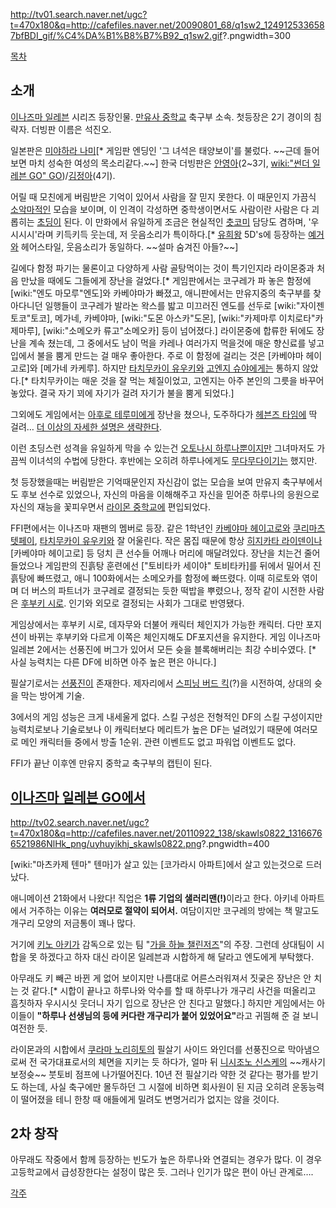 {{{+1 木暮 夕弥 | Yūya Kogure }}}
http://tv01.search.naver.net/ugc?t=470x180&q=http://cafefiles.naver.net/20090801_68/q1sw2_1249125336587bfBDI_gif/%C4%DA%B1%B8%B7%B92_q1sw2.gif?.pngwidth=300

[[목차]]

== 소개 ==
[[이나즈마 일레븐]] 시리즈 등장인물. [[만유사 중학교]] 축구부 소속. 첫등장은 2기 경이의 침략자. 더빙판 이름은 석진오.

일본판은 [[미야하라 나미]][* 게임판 엔딩인 '그 녀석은 태양보이'를 불렀다. ~~근데 들어보면 마치 성숙한 여성의 목소리같다.~~] 한국 더빙판은 [[안영아]](2~3기, [[wiki:"썬더 일레븐 GO" GO]])/[[김정아]](4기).

어릴 때 모친에게 버림받은 기억이 있어서 사람을 잘 믿지 못한다. 이 때문인지 가끔식 [[소악마]]적인 모습을 보이며, 이 인격이 각성하면 중학생이면서도 사람이란 사람은 다 괴롭히는 [[초딩]]이 된다. 이 만화에서 유일하게 조금은 현실적인 [[츳코미]] 담당도 겸하며, '우시시시'라며 키득키득 웃는데, 저 웃음소리가 특이하다.[* [[유희왕]] 5D's에 등장하는 [[예거]]와 헤어스타일, 웃음소리가 동일하다. ~~설마 숨겨진 아들?~~]

길에다 함정 파기는 물론이고 다양하게 사람 골탕먹이는 것이 특기인지라 라이몬중과 처음 만났을 때에도 그들에게 장난을 걸었다.[* 게임판에서는 코구레가 파 놓은 함정에 [wiki:"엔도 마모루"엔도]와 카베야마가 빠졌고, 애니판에서는 만유지중의 축구부를 찾아다니던 일행들이 코구레가 발라논 왁스를 밟고 미끄러진 엔도를 선두로 [wiki:"자이젠 토코"토코], 메가네, 카베야마, [wiki:"도몬 아스카"도몬], [wiki:"카제마루 이치로타"카제마루], [wiki:"소메오카 류고"소메오카] 등이 넘어졌다.] 라이몬중에 합류한 뒤에도 장난을 계속 쳤는데, 그 중에서도 남이 먹을 카레나 여러가지 먹을것에 매운 향신료를 넣고 입에서 불을 뿜게 만드는 걸 매우 좋아한다. 주로 이 함정에 걸리는 것은 [카베야마 헤이고로]와 [메가네 카케루]. 하지만 [[타치무카이 유우키]]와 [[고엔지 슈야]]에게는 통하지 않았다.[* 타치무카이는 매운 것을 잘 먹는 체질이었고, 고엔지는 아주 본인의 그릇을 바꾸어놓았다. 결국 자기 꾀에 자기가 걸려 자기가 불을 뿜게 되었다.] 

그외에도 게임에서는 [[아후로 테루미]]에게 장난을 쳤으나, 도주하다가 [[헤븐즈 타임]]에 딱 걸려… [[더 이상의 자세한 설명은 생략한다]].

이런 초딩스런 성격을 유일하게 막을 수 있는건 [[오토나시 하루나]]뿐이지만 그녀마저도 가끔씩 이녀석의 수법에 당한다. 후반에는 오히려 하루나에게도 [[무다무다]]이기는 했지만.

첫 등장했을때는 버림받은 기억때문인지 자신감이 없는 모습을 보여 만유지 축구부에서도 후보 선수로 있었으나, 자신의 마음을 이해해주고 자신을 믿어준 하루나의 응원으로 자신의 재능을 꽃피우면서 [[라이몬 중학교]]에 편입되었다.

FFI편에서는 이나즈마 재팬의 멤버로 등장. 같은 1학년인 [[카베야마 헤이고로]]와 [[쿠리마츠 텟페이]], [[타치무카이 유우키]]와 잘 어울린다. 작은 몸집 때문에 항상 [[히지카타 라이덴]]이나 [카베야마 헤이고로] 등 덩치 큰 선수들 어깨나 머리에 매달려있다. 장난을 치는건 줄어들었으나 게임판의 진흙탕 훈련에선 ["토비타카 세이야" 토비타카]를 뒤에서 밀어서 진흙탕에 빠뜨렸고, 애니 100화에서는 소메오카를 함정에 빠뜨렸다. 이때 히로토와 엮이며 더 버스의 파트너가 코구레로 결정되는 듯한 떡밥을 뿌렸으나, 정작 같이 시전한 사람은 [[후부키 시로]]. 인기와 외모로 결정되는 사회가 그대로 반영됐다. 

게임상에서는 후부키 시로, 데자무와 더불어 캐릭터 체인지가 가능한 캐릭터. 다만 포지션이 바뀌는 후부키와 다르게 이쪽은 체인지해도 DF포지션을 유지한다. 게임 이나즈마 일레븐 2에서는 선풍진에 버그가 있어서 모든 슛을 블록해버리는 최강 수비수였다. [* 사실 능력치는 다른 DF에 비하면 아주 높은 편은 아니다.]

필살기로서는 [[선풍진]]이 존재한다. 제자리에서 [[스피닝 버드 킥]](?)을 시전하여, 상대의 슛을 막는 방어계 기술.

3에서의 게임 성능은 크게 내세울게 없다. 스킬 구성은 전형적인 DF의 스킬 구성이지만 능력치로보나 기술로보나 이 캐릭터보다 메리트가 높은 DF는 널려있기 때문에 여러모로 메인 캐릭터들 중에서 방출 1순위. 관련 이벤트도 없고 파워업 이벤트도 없다.

FFI가 끝난 이후엔 만유지 중학교 축구부의 캡틴이 된다.

== [[이나즈마 일레븐 GO]]에서 ==
http://tv02.search.naver.net/ugc?t=470x180&q=http://cafefiles.naver.net/20110922_138/skawls0822_13166766521986NlHk_png/uyhuyikhj_skawls0822.png?.pngwidth=400

[wiki:"마츠카제 텐마" 텐마]가 살고 있는 [코가라시 아파트]에서 살고 있는것으로 드러났다.

애니메이션 21화에서 나왔다! 직업은 '''1류 기업의 샐러리맨(!)'''이라고 한다. 아키네 아파트에서 거주하는 이유는 '''여러모로 절약이 되어서.''' 여담이지만 코구레의 방에는 책 말고도 개구리 모양의 저금통이 꽤나 많다.

거기에 [[키노 아키]]가 감독으로 있는 팀 "[[가을 하늘 챌린저즈]]"의 주장. 그런데 상대팀이 시합을 못 하겠다고 하자 대신 라이몬 일레븐과 시합하게 해 달라고 엔도에게 부탁했다.

아무래도 키 빼곤 바뀐 게 없어 보이지만 나름대로 어른스러워져서 짓궂은 장난은 안 치는 것 같다.[* 시합이 끝나고 하루나와 악수를 할 때 하루나가 개구리 사건을 떠올리고 흠칫하자 우시시싯 웃더니 자기 입으로 장난은 안 친다고 말했다.]
하지만 게임에서는 아이들이 '''"하루나 선생님의 등에 커다란 개구리가 붙어 있었어요"'''라고 귀띔해 준 걸 보니 여전한 듯.

라이몬과의 시합에서 [[쿠라마 노리히토]]의 필살기 사이드 와인더를 선풍진으로 막아냄으로써 전 국가대표로서의 체면을 지키는 듯 하다가, 얼마 뒤 [[니시조노 신스케]]의 ~~캐사기보정슛~~ 붓토비 점프에 나가떨어진다. 10년 전 필살기라 약한 것 같다는 평가를 받기도 하는데, 사실 축구에만 몰두하던 그 시절에 비하면 회사원이 된 지금 오히려 운동능력이 떨어졌을 테니 한창 때 애들에게 밀려도 변명거리가 없지는 않을 것이다.

== 2차 창작 ==
아무래도 작중에서 함께 등장하는 빈도가 높은 하루나와 연결되는 경우가 많다. 이 경우 고등학교에서 급성장한다는 설정이 많은 듯. 그러나 인기가 많은 편이 아닌 관계로….

[[각주]]
